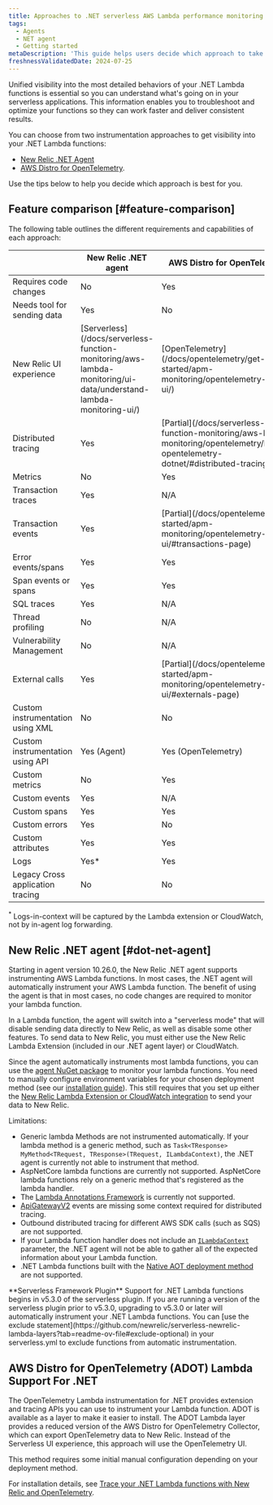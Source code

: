 ```yaml
---
title: Approaches to .NET serverless AWS Lambda performance monitoring
tags:
  - Agents
  - NET agent
  - Getting started
metaDescription: 'This guide helps users decide which approach to take for .NET serverless AWS Lambda performance monitoring.'
freshnessValidatedDate: 2024-07-25
---
```


Unified visibility into the most detailed behaviors of your .NET Lambda functions is essential so you can understand what's going on in your serverless applications. This information enables you to troubleshoot and optimize your functions so they can work faster and deliver consistent results. 

You can choose from two instrumentation approaches to get visibility into your .NET Lambda functions: 

* [New Relic .NET Agent](/docs/apm/agents/net-agent/getting-started/introduction-new-relic-net/)
* [AWS Distro for OpenTelemetry](https://aws-otel.github.io/docs/getting-started/lambda/lambda-dotnet). 

Use the tips below to help you decide which approach is best for you.

## Feature comparison [#feature-comparison]

The following table outlines the different requirements and capabilities of each approach:

<table>
    <thead>
        <tr>
            <th></th>
            <th>New Relic .NET agent</th>
            <th>AWS Distro for OpenTelemetry</th>
        </tr>
    </thead>
    <tbody>
        <tr>
            <td>Requires code changes</td>
            <td>No</td>
            <td>Yes</td>
        </tr>
        <tr>
            <td>Needs tool for sending data</td>
            <td>Yes</td>
            <td>No</td>
        </tr>
        <tr>
            <td>New Relic UI experience</td>
            <td>[Serverless](/docs/serverless-function-monitoring/aws-lambda-monitoring/ui-data/understand-lambda-monitoring-ui/)</td>
            <td>[OpenTelemetry](/docs/opentelemetry/get-started/apm-monitoring/opentelemetry-apm-ui/)</td>
        </tr>
        <tr>
            <td>Distributed tracing</td>
            <td>Yes</td>
            <td>[Partial](/docs/serverless-function-monitoring/aws-lambda-monitoring/opentelemetry/lambda-opentelemetry-dotnet/#distributed-tracing)</td>
        </tr>
        <tr>
            <td>Metrics</td>
            <td>No</td>
            <td>Yes</td>
        </tr>
        <tr>
            <td>Transaction traces</td>
            <td>Yes</td>
            <td>N/A</td>
        </tr>
        <tr>
            <td>Transaction events</td>
            <td>Yes</td>
            <td>[Partial](/docs/opentelemetry/get-started/apm-monitoring/opentelemetry-apm-ui/#transactions-page)</td>
        </tr>
        <tr>
            <td>Error events/spans</td>
            <td>Yes</td>
            <td>Yes</td>
        </tr>
        <tr>
            <td>Span events or spans</td>
            <td>Yes</td>
            <td>Yes</td>
        </tr>
        <tr>
            <td>SQL traces</td>
            <td>Yes</td>
            <td>N/A</td>
        </tr>
        <tr>
            <td>Thread profiling</td>
            <td>No</td>
            <td>N/A</td>
        </tr>
        <tr>
            <td>Vulnerability Management</td>
            <td>No</td>
            <td>N/A</td>
        </tr>
        <tr>
            <td>External calls</td>
            <td>Yes</td>
            <td>[Partial](/docs/opentelemetry/get-started/apm-monitoring/opentelemetry-apm-ui/#externals-page)</td>
        </tr>
        <tr>
            <td>Custom instrumentation using XML</td>
            <td>No</td>
            <td>No</td>
        </tr>
        <tr>
            <td>Custom instrumentation using API</td>
            <td>Yes (Agent)</td>
            <td>Yes (OpenTelemetry)</td>
        </tr>
        <tr>
            <td>Custom metrics</td>
            <td>No</td>
            <td>Yes</td>
        </tr>
        <tr>
            <td>Custom events</td>
            <td>Yes</td>
            <td>N/A</td>
        </tr>
        <tr>
            <td>Custom spans</td>
            <td>Yes</td>
            <td>Yes</td>
        </tr>
        <tr>
            <td>Custom errors</td>
            <td>Yes</td>
            <td>No</td>
        </tr>
        <tr>
            <td>Custom attributes</td>
            <td>Yes</td>
            <td>Yes</td>
        </tr>
        <tr>
            <td>Logs</td>
            <td>Yes*</td>
            <td>Yes</td>
        </tr>
        <tr>
            <td>Legacy Cross application tracing</td>
            <td>No</td>
            <td>No</td>
        </tr>
    </tbody>
</table>

<sup>*</sup> Logs-in-context will be captured by the Lambda extension or CloudWatch, not by in-agent log forwarding.

## New Relic .NET agent [#dot-net-agent]
Starting in agent version 10.26.0, the New Relic .NET agent supports instrumenting AWS Lambda functions. In most cases, the .NET agent will automatically instrument your AWS Lambda function. The benefit of using the agent is that in most cases, no code changes are required to monitor your lambda function. 

In a Lambda function, the agent will switch into a "serverless mode" that will disable sending data directly to New Relic, as well as disable some other features. To send data to New Relic, you must either use the New Relic Lambda Extension (included in our .NET agent layer) or CloudWatch. 

Since the agent automatically instruments most lambda functions, you can use the [agent NuGet package](https://www.nuget.org/packages/NewRelic.Agent#readme-body-tab) to monitor your lambda functions. You need to manually configure environment variables for your chosen deployment method (see our [installation guide](/install/dotnet/?deployment=nuget#nuget-linux)). This still requires that you set up either the [New Relic Lambda Extension or CloudWatch integration](/docs/serverless-function-monitoring/aws-lambda-monitoring/instrument-lambda-function/introduction-lambda/#how) to send your data to New Relic.

Limitations:

* Generic lambda Methods are not instrumented automatically. If your lambda method is a generic method, such as `Task<TResponse> MyMethod<TRequest, TResponse>(TRequest, ILambdaContext)`, the .NET agent is currently not able to instrument that method.
* AspNetCore lambda functions are currently not supported. AspNetCore lambda functions rely on a generic method that's registered as the lambda handler.
* The [Lambda Annotations Framework](https://aws.amazon.com/blogs/developer/net-lambda-annotations-framework/) is currently not supported.
* [ApiGatewayV2](https://docs.aws.amazon.com/apigateway/latest/developerguide/http-api-develop-integrations-lambda.html#http-api-develop-integrations-lambda.proxy-format) events are missing some context required for distributed tracing.
* Outbound distributed tracing for different AWS SDK calls (such as SQS) are not supported.
* If your Lambda function handler does not include an [`ILambdaContext`](https://docs.aws.amazon.com/lambda/latest/dg/csharp-context.html) parameter, the .NET agent will not be able to gather all of the expected information about your Lambda function.
* .NET Lambda functions built with the [Native AOT deployment method](https://learn.microsoft.com/en-us/dotnet/core/deploying/native-aot/?tabs=net7%2Cwindows) are not supported.

<Callout variant="important">
    **Serverless Framework Plugin**
    Support for .NET Lambda functions begins in v5.3.0 of the serverless plugin.  If you are running a version of the serverless plugin prior to v5.3.0, upgrading to v5.3.0 or later will automatically instrument your .NET Lambda functions.  You can [use the exclude statement](https://github.com/newrelic/serverless-newrelic-lambda-layers?tab=readme-ov-file#exclude-optional) in your serverless.yml to exclude functions from automatic instrumentation.
</Callout>

## AWS Distro for OpenTelemetry (ADOT) Lambda Support For .NET
The OpenTelemetry Lambda instrumentation for .NET provides extension and tracing APIs you can use to instrument your Lambda function. ADOT is available as a layer to make it easier to install. The ADOT Lambda layer provides a reduced version of the AWS Distro for OpenTelemetry Collector, which can export OpenTelemetry data to New  Relic. Instead of the Serverless UI experience, this approach will use the OpenTelemetry UI.

This method requires some initial manual configuration depending on your deployment method.

For installation details, see [Trace your .NET Lambda functions with New Relic and OpenTelemetry](/docs/serverless-function-monitoring/aws-lambda-monitoring/opentelemetry/lambda-opentelemetry-dotnet/).
